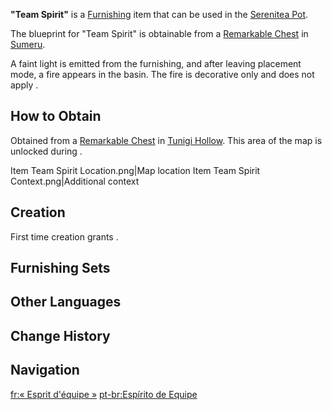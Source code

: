 {{Furnishing Infobox
|id             = 373378
|image          = Item Team Spirit.png
|category       = Landscape
|subcategory    = Small Object
|quality        = 3
|adeptal_energy = 60
|load           = 195
|reduced_load   = 171
|description    = A blazing bonfire that can often be found in [[Eremite]] camps within the desert depths. The larger metal basin is shaped like a shallow dish, which can carry a large amount of firewood. Oil can also be poured in when necessary to increase the strength of the flame to raise morale and demoralize foes.
|mention        = The Eremites
|blueprint      = Remarkable Chest
|source1        = 
}}
'''"Team Spirit"''' is a [[Furnishing]] item that can be used in the [[Serenitea Pot]].

The blueprint for "Team Spirit" is obtainable from a [[Remarkable Chest]] in [[Sumeru]].

A faint light is emitted from the furnishing, and after leaving placement mode, a fire appears in the basin. The fire is decorative only and does not apply {{Pyro}}.

==How to Obtain==
Obtained from a [[Remarkable Chest]] in [[Tunigi Hollow]]. This area of the map is unlocked during {{Quest|As the Khvarena's Light Shows}}.
<gallery>
Item Team Spirit Location.png|Map location
Item Team Spirit Context.png|Additional context
</gallery>

==Creation==
First time creation grants {{Item|Trust|24|x=60}}.
{{Recipe
|type = Creation
|time = 14h
|Athel Wood = 4
|Iron Chunk = 6
|sort = Athel Wood;Iron Chunk
}}

==Furnishing Sets==
{{Craft Usage|type=Furnishing Set}}

==Other Languages==
{{Other Languages
|en      = "Team Spirit"
|zhs     = 「旅团的盛气」
|zhs_rm  = "Lǚtuán de Shèngqì"
|zht     = 「旅團的盛氣」
|zht_rm  = "Lǚtuán de Shèngqì"
|zh_tl   = 
|ja      = 「旅団の勢い」
|ja_rm   = "Ryodan no Ikioi"
|ja_tl   = "Brigade Spirit"
|ko      = 「여단<->의 기세」
|ko_tl   = "Spirit of Brigade"
|es      = Heroicidad de mercenario
|es_tl   = Mercenary Heroics
|fr      = «&nbsp;Esprit d'équipe&nbsp;»
|fr_tl   = "Team Spirit"
|ru      = Благородство Пустынников
|ru_tl   = Nobility of {{Lex|The Eremites|ru}}
|th      = "ความฮึกเหิมของกลุ่มคณะ"
|th_rm   = 
|th_tl   = 
|vi      = Khí Thế Lữ Đoàn
|vi_tl   = 
|de      = „Schwung der Brigaden“
|de_tl   = "Boost of the Brigades"
|id      = Semangat Brigade
|id_tl   = Brigade Spirit
|pt      = Espírito de Equipe
|pt_tl   = 
|tr      = "Takım Ruhu"
|tr_tl   = 
|it      = Spirito di squadra
|it_tl   = Team Spirit
}}

==Change History==
{{Change History|3.6}}

==Navigation==
{{Furnishing Navbox|exterior}}

[[fr:« Esprit d'équipe »]]
[[pt-br:Espírito de Equipe]]